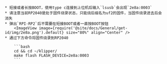 

    * 短接或者长按BOOT，使用type c连接到上位机后输入`lsusb`会出现`2e8a:0003` 
    * 请注意当前RP2040是处于固件烧录状态，只能烧后缀名为uf2的固件，当固件烧录进去后会消失
    * 弹出`RPI-RP2`后不需要在短接BOOT或者一直按BOOT按钮
        <ImageView image={require('@site/docs/General/get-id/img/2e8a.png').default} size="80%" align="Center" /> 
    * 通过下方命令将固件烧录到RP2040

        ```bash
        cd && cd ~/klipper/
        make flash FLASH_DEVICE=2e8a:0003
        ```